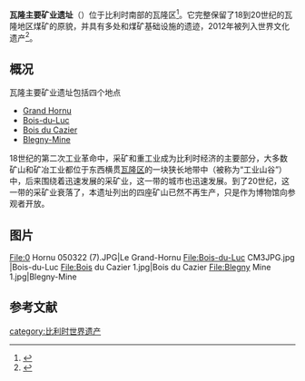 {{世界文化遗产概要表
| site_img = Image:Marcinelle_-_Bois_du_Cazier_-_2018-04-22_-_01.jpg
| site_img_capt =瓦隆主要矿业遗址
| site_img_width = 350px
| zh_name =瓦隆主要矿业遗址
| en_name = Major Mining Sites of Wallonia
| fr_name =Sites miniers majeurs de Wallonie
| country = {{BEL}}
| Region = 欧洲和北美地区
| criterion_c = （ii）（iv）
| rg_year = 2012
| ex_rg_year = 
| remarks = 
| org_url = http://whc.unesco.org/en/list/1344 	1344
| map_img = image:AntwerpenLocatie.png
| map_img_width = 275px
}}

'''瓦隆主要矿业遗址'''（{{lang-en|'''Major Mining Sites of Wallonia'''}}）位于比利时南部的瓦隆区<ref>{{cite web |url=http://www.travelpulse.com/unesco-adds-wallonia-mining-sites-in-belgium-to-world-heritage-list.html |title=UNESCO Adds Wallonia Mining Sites in Belgium to World Heritage List |publisher=Travel Pulse |date=2012-07-17 |accessdate=2012-01-02 |archive-url=https://web.archive.org/web/20120723001723/http://www.travelpulse.com/unesco-adds-wallonia-mining-sites-in-belgium-to-world-heritage-list.html |archive-date=2012-07-23 |dead-url=yes }}</ref>。它完整保留了18到20世纪的瓦隆地区煤矿的原貌，并具有多处和煤矿基础设施的遗迹，2012年被列入世界文化遗产<ref>{{cite web|title=世界遗产官网|url=http://whc.unesco.org/en/list/1344|accessdate=2013-12-24|archive-date=2012-07-03|archive-url=https://web.archive.org/web/20120703213428/http://whc.unesco.org/en/list/1344|dead-url=no}}</ref>。

==概况==
{{location map+ |Belgium |float=right|width=200|caption=四个矿业遗址的位置|places=
{{location map~ |Belgium |lat=50.435278 |long=3.839444 |label=[[Grand_Hornu|Grand Hornu]]|position=left}}
{{location map~ |Belgium |lat=50.470461 |long=4.149881 |label=[[Bois-du-Luc|Bois-du-Luc]]|position=right}}
{{location map~ |Belgium |lat=50.38075 |long=4.442778 |label=[[Bois_du_Cazier|Bois du Cazier]]}}
{{location map~ |Belgium |lat=50.686783|long=5.724011 |label=[[Blegny-Mine|Blegny-Mine]]}}
}}
瓦隆主要矿业遗址包括四个地点
* [[Grand_Hornu|Grand Hornu]]
* [[Bois-du-Luc|Bois-du-Luc]]
* [[Bois_du_Cazier|Bois du Cazier]]
* [[Blegny-Mine|Blegny-Mine]]

18世纪的第二次工业革命中，采矿和重工业成为比利时经济的主要部分，大多数矿山和矿冶工业都位于东西横贯[[瓦隆区|瓦隆区]]的一块狭长地带中（被称为“工业山谷”）中，后来围绕着迅速发展的采矿业，这一带的城市也迅速发展。到了20世纪，这一带的采矿业衰落了，本遗址列出的四座矿山已然不再生产，只是作为博物馆向参观者开放。

==图片==
<gallery>
File:0 Hornu 050322 (7).JPG|Le Grand-Hornu
File:Bois-du-Luc CM3JPG.jpg |Bois-du-Luc
File:Bois du Cazier 1.jpg|Bois du Cazier
File:Blegny Mine 1.jpg|Blegny-Mine
</gallery>

==参考文献==
{{reflist}}
{{比利时世界遗产}}
[[category:比利时世界遗产|category:比利时世界遗产]]